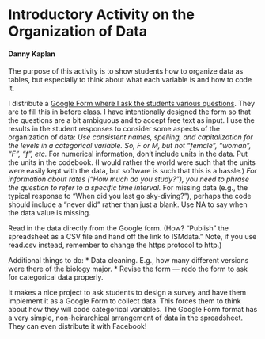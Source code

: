 Introductory Activity on the Organization of Data
========================================================

#### Danny Kaplan


The purpose of this activity is to show students how to organize data as tables, but especially to think about what each variable is and how to code it.

I distribute a [Google Form where I ask the students various questions](https://spreadsheets.google.com/embeddedform?formkey=dEV1cW1rTWhpLUhITVFNVGpnQjNqT3c6MQ&theme=0AX42CRMsmRFbUy04ZWQwMDYwMS02YjZhLTQ2ZjMtYjcyNy0zYWNlMzlmYTAxNmY&embedded=true&ifq). They are to fill this in before class. I have intentionally designed the form so that the questions are a bit ambiguous and to accept free text as input. I use the results in the student responses to consider some aspects of the organization of data:
*Use consistent names, spelling, and capitalization for the levels in a categorical variable. So, F or M, but not "female", "woman", "F", "f", etc.
*For numerical information, don't include units in the data. Put the units in the codebook. (I would rather the world were such that the units were easily kept with the data, but software is such that this is a hassle.)
*For information about rates ("How much do you study?"), you need to phrase the question to refer to a specific time interval.
*For missing data (e.g., the typical response to "When did you last go sky-diving?"), perhaps the code should include a "never did" rather than just a blank. Use NA to say when the data value is missing.

Read in the data directly from the Google form. (How? "Publish" the spreadsheet as a CSV file and hand off the link to ISMdata." Note, if you use read.csv instead, remember to change the https protocol to http.)

Additional things to do:
* Data cleaning. E.g., how many different versions were there of the biology major.
* Revise the form --- redo the form to ask for categorical data properly.

It makes a nice project to ask students to design a survey and have them implement it as a Google Form to collect data. This forces them to think about how they will code categorical variables.  The Google Form format has a very simple, non-heirarchical arrangement of data in the spreadsheet. They can even distribute it with Facebook!